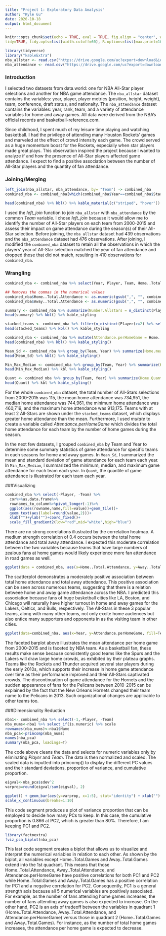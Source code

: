 ```yaml
---
title: "Project 1: Exploratory Data Analysis"
author: "Kyle Gu"
date: 2020-10-18
output: html_document
---
```


```r
knitr::opts_chunk$set(echo = TRUE, eval = TRUE, fig.align = "center", warning = F, message = F,
tidy=TRUE, tidy.opts=list(width.cutoff=60), R.options=list(max.print=100))
```


```r
library(tidyverse)
library("kableExtra")
nba_allstar <- read.csv("https://drive.google.com/uc?export=download&id=1adb3W6h8KQRkLQ_X4Z39cG-zQtnuEiDy")
nba_attendance <- read.csv("https://drive.google.com/uc?export=download&id=1ko3v_rGutSHIhPC_yXoSNOMkR7EaAEBg")

```

### Introduction

I selected two datasets from data.world: one for NBA All-Star player selections and another for NBA game attendance. The `nba_allstar` dataset contains the variables: year, player, player metrics (position, height, weight), team, conference, draft status, and nationalty. The `nba_attendance` dataset contains the variables: year, rank, team, and a variety of attendance variables for home and away games. All data were derived from the NBA's official records and basketball-reference.com.

Since childhood, I spent much of my leisure time playing and watching basketball. I had the privilege of attending many Houston Rockets' games and marveled at the effect of crowd intensity each game. The crowd served as a huge momentum boost for the Rockets, especially when star players made great plays. This observation inspired the project because I wanted to analyze if and how the presence of All-Star players affected game attendance. I expect to find a positive association between the number of All-Star players and the quantity of fan attendance.


### Joining/Merging

```r
left_join(nba_allstar, nba_attendance, by= "Team") -> combined_nba
combined_nba <- combined_nba[which(combined_nba$Year==combined_nba$Starting.Year),]

head(combined_nba) %>% kbl() %>% kable_material(c("striped", "hover"))
```

I used the *left_join* function to join `nba_allstar` with `nba_attendance` by the common *Team* variable. I chose *left_join* because it would allow me to identify the number of All-Star players on each team from 2000-2015 and assess their impact on game attendance during the season(s) of their All-Star selection. Before joining, the `nba_allstar` dataset had 439 observations and the `nba_attendance` dataset had 476 observations. After joining, I modified the `combined_nba` dataset to retain all the observations in which the players' year of All-Star selection matched the year of fan attendance and dropped those that did not match, resulting in 410 observations for `combined_nba`.


### Wrangling

```r
combined_nba <- combined_nba %>% select(Year, Player, Team, Home..Total.Attendance, Home..Total.Games, Away..Total.Attendance, Away..Total.Games)

## Removes the commas in the numerical values
combined_nba$Home..Total.Attendance <- as.numeric(gsub(",", "", combined_nba$Home..Total.Attendance, fixed = TRUE))
combined_nba$Away..Total.Attendance <- as.numeric(gsub(",", "", combined_nba$Away..Total.Attendance, fixed = TRUE))

summary <- combined_nba %>% summarize(Number.Allstars = n_distinct(Player), Mean.HomeAttendance = mean(Home..Total.Attendance), Median.HomeAttendance = median(Home..Total.Attendance), Min.HomeAttendance = min(Home..Total.Attendance), Max.HomeAttendance = max(Home..Total.Attendance)) 
head(summary) %>% kbl() %>% kable_styling

stacked_teams <- combined_nba %>% filter(n_distinct(Player)>=2) %>% select(Team, Year, Home..Total.Attendance) %>% arrange(desc(Home..Total.Attendance))
head(stacked_teams) %>% kbl() %>% kable_styling

combined_nba <- combined_nba %>% mutate(Attendance.perHomeGame = Home..Total.Attendance/Home..Total.Games) %>% arrange(-Attendance.perHomeGame)
head(combined_nba) %>% kbl() %>% kable_styling()

Mean_Sd <- combined_nba %>% group_by(Team, Year) %>% summarize(Home.meanAttendance = mean(Home..Total.Attendance), Home.sdAttendance = sd(Home..Total.Attendance), Away.meanAttendance = mean(Away..Total.Attendance), Away.sdAttendance = sd(Away..Total.Attendance)) 
head(Mean_Sd) %>% kbl() %>% kable_styling()

Min_Max_Median <- combined_nba %>% group_by(Team, Year) %>% summarize(Home.minAttendance = min(Home..Total.Attendance), Home.maxAttendance = max(Home..Total.Attendance), Home.medianAttendance = median(Home..Total.Attendance), Away.minAttendance = min(Away..Total.Attendance), Away.maxAttendance = max(Away..Total.Attendance), Away.medianAttendance = median(Away..Total.Attendance))
head(Min_Max_Median) %>% kbl %>% kable_styling()

Quant <- combined_nba %>% group_by(Team, Year) %>% summarize(Home.QuantileAtt = quantile(Home..Total.Attendance), Away.QuantileAtt = quantile(Away..Total.Attendance)) 
head(Quant) %>% kbl %>% kable_styling()

```

For the whole `combined_nba` dataset, the total number of All-Stars selections from 2000-2015 was 115, the mean home attendance was 734,951, the median home attendance was 744,961, the minimum home attendance was 460,719, and the maximum home attendance was 913,175. Teams with at least 2 All-Stars are shown under the `stacked_teams` dataset, which displays greater home attendance than the mean. Furthermore, I used *mutate* to create a variable called *Attendance.perHomeGame* which divides the total home attendance for each team by the number of home games during the season. 

In the next few datasets, I grouped `combined_nba` by Team and Year to determine some summary statistics of game attendance for specific teams in each seasons for home and away games. In `Mean_Sd`, I summarized the mean and standard deviation of game attendance for each team each year. In `Min_Max_Median`, I summarized the minimum, median, and maximum game attendance for each team each year. In `Quant`, the quantile of game attendance is illustrated for each team each year.


###Visualizing

```r
combined_nba %>% select(-Player, -Team) %>%
  cor%>%as.data.frame%>%
  rownames_to_column%>%pivot_longer(-1)%>%
  ggplot(aes(rowname,name,fill=value))+geom_tile()+
  geom_text(aes(label=round(value,2)))+
  xlab("")+ylab("")+coord_fixed()+
  scale_fill_gradient2(low="red",mid="white",high="blue")
```

There are no strong correlations illustrated by the correlation heatmap. A medium strength correlation of 0.4 occurs between the total home attendance and total away attendance. I expected this moderate correlation between the two variables because teams that have large numbers of zealous fans at home games would likely experience more fan attendance in road games as well. 


```r
ggplot(data = combined_nba, aes(x=Home..Total.Attendance, y=Away..Total.Attendance, color=Team)) + geom_point() + scale_y_continuous(breaks=seq(16000,20000,1000)) + xlab("Total Home Attendance") + ylab("Total Away Attendance") + ggtitle("NBA Game Attendance, 2000-2015") + theme(plot.title = element_text(size = 15, color = "turquoise", face="bold"))
```

The scatterplot demonstrates a moderately positive association between total home attendance and total away attendance. This positive association can be seen across numerous teams, suggesting that there is a relation betweee home and away game attendance across the NBA. I predicted this association because fans of huge basketball cities like LA, Boston, and Chicago will naturally have higher turnout in home and away games for the Lakers, Celtics, and Bulls, respectively. The All-Stars in these 3 popular teams, along with many other teams, not only excite home audiences but also entice many supporters and opponents in as the visiting team in other cities.


```r
ggplot(data=combined_nba, aes(x=Year, y=Attendance.perHomeGame, fill=Team)) + facet_wrap(~Team) + geom_bar(stat = "summary", fun=mean, na.rm = T) + ylab("Average Fan Attendance per Home Game") + ggtitle("Home Game Attendance for NBA Teams") + theme(plot.title = element_text(size = 15, color = "Orange", face="bold")) + scale_color_continuous()
```

The faceted barplot above illustrates the mean attendance per home game from 2000-2015 and is faceted by NBA team. As a basketball fan, these results make sense because consistently good teams like the Spurs and the Lakers will draw large home crowds, as exhibited by their plateau graphs. Teams like the Rockets and Thunder acquired several star players during the early 2010s, which supports their increase in home game attendance over time as their performance improved and their All-Stars captivated crowds. The discontinuation of game attendance for the Hornets and the sudden appearance of fans for the Pelicans between 2010-2015 can be explained by the fact that the New Orleans Hornets changed their team name to the Pelicans in 2013. Such organizational changes are applicable to other teams too. 


###Dimensionality Reduction

```r
nba1<- combined_nba %>% select(-1,-Player, -Team)
nba_nums<-nba1 %>% select_if(is.numeric) %>% scale
rownames(nba_nums)<-nba1$Name
nba_pca<-princomp(nba_nums)
names(nba_pca)
summary(nba_pca, loadings=T)
```

The code above cleans the data and selects for numeric variables only by eliminating *Player* and *Team*. The data is then normalized and scaled. The scaled data is inputted into princomp() to display the different PC values and their standard deviations, proportion of variance, and cumulative proportion.


```r
eigval<-nba_pca$sdev^2 
varprop=round(eigval/sum(eigval), 2)

ggplot() + geom_bar(aes(y=varprop, x=1:5), stat="identity") + xlab("") + geom_text(aes(x=1:5, y=varprop, label=round(varprop, 2)), vjust=1, col="white", size=5) + scale_y_continuous(breaks=seq(0, .6, .2), labels = scales::percent) +
scale_x_continuous(breaks=1:10)
```

This code segment produces a plot of variance proportion that can be employed to decide how many PCs to keep. In this case, the cumulative proportion is 0.866 at PC2, which is greater than 80%. Therefore, I am keeping PC1 and PC2. 

```r
library(factoextra)
fviz_pca_biplot(nba_pca)
```

This last code segment creates a biplot that allows us to visualize and interpret the numerical variables in relation to each other. As shown by the biplot, all variables except Home..Total.Games and Away..Total.Games extend into the 1st quadrant. This means that those Home..Total.Attendance, Away..Total.Attendance, and Attendance.perHomeGame have positive correlations for both PC1 and PC2 while Home..Total.Games and Away..Total.Games has a positive correlation for PC1 and a negative correlation for PC2. Consequently, PC1 is a general strength axis because all 5 numerical variables are positively associated. For example, as the number of fans attending home games increases, the number of fans attending away games is also expected to increase. On the other hand, PC2 is an axis of tradeoff between the variables in quadrant 1 (Home..Total.Attendance, Away..Total.Attendance, and Attendance.perHomeGame) versus those in quadrant 2 (Home..Total.Games and Away..Total.Games). For instance, as the number of total home games increases, the attendance per home game is expected to decrease.







